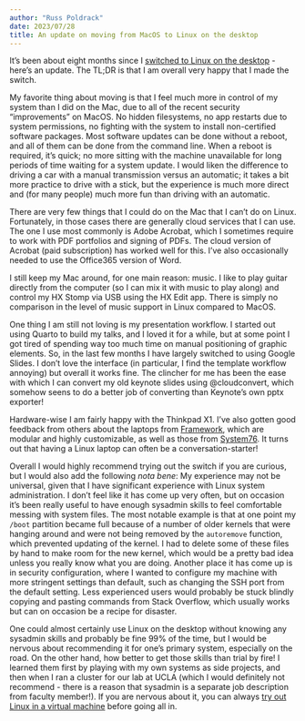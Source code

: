 ```yaml
---
author: "Russ Poldrack"
date: 2023/07/28
title: An update on moving from MacOS to Linux on the desktop
---
```


It's been about eight months since I [switched to Linux on the desktop](https://poldrack.github.io/blog/posts/moving-from-mac-to-linux-finally/) - here's an update. The TL;DR is that I am overall very happy that I made the switch. 

My favorite thing about moving is that I feel much more in control of my system than I did on the Mac, due to all of the recent security "improvements" on MacOS. No hidden filesystems, no app restarts due to system permissions, no fighting with the system to install non-certified software packages.  Most software updates can be done without a reboot, and all of them can be done from the command line.  When a reboot is required, it's quick; no more sitting with the machine unavailable for long periods of time waiting for a system update.  I would liken the difference to driving a car with a manual transmission versus an automatic; it takes a bit more practice to drive with a stick, but the experience is much more direct and (for many people) much more fun than driving with an automatic.

There are very few things that I could do on the Mac that I can't do on Linux. Fortunately, in those cases there are generally cloud services that I can use. The one I use most commonly is Adobe Acrobat, which I sometimes require to work with PDF portfolios and signing of PDFs. The cloud version of Acrobat (paid subscription) has worked well for this. I've also occasionally needed to use the Office365 version of Word.

I still keep my Mac around, for one main reason: music. I like to play guitar directly from the computer (so I can mix it with music to play along) and control my HX Stomp via USB using the HX Edit app. There is simply no comparison in the level of music support in Linux compared to MacOS.

One thing I am still not loving is my presentation workflow. I started out using Quarto to build my talks, and I loved it for a while, but at some point I got tired of spending way too much time on manual positioning of graphic elements. So, in the last few months I have largely switched to using Google Slides. I don't love the interface (in particular, I find the template workflow annoying) but overall it works fine. The clincher for me has been the ease with which I can convert my old keynote slides using @cloudconvert, which somehow seens to do a better job of converting than Keynote's own pptx exporter!  

Hardware-wise I am fairly happy with the Thinkpad X1.  I've also gotten good feedback from others about the laptops from [Framework](https://frame.work/), which are modular and highly customizable, as well as those from [System76](https://system76.com/).  It turns out that having a Linux laptop can often be a conversation-starter!

Overall I would highly recommend trying out the switch if you are curious, but I would also add the following *nota bene*: My experience may not be universal, given that I have significant experience with Linux system administration.  I don't feel like it has come up very often, but on occasion it's been really useful to have enough sysadmin skills to feel comfortable messing with system files.  The most notable example is that at one point my `/boot` partition became full because of a number of older kernels that were hanging around and were not being removed by the `autoremove` function, which prevented updating of the kernel.  I had to delete some of these files by hand to make room for the new kernel, which would be a pretty bad idea unless you really know what you are doing.  Another place it has come up is in security configuration, where I wanted to configure my machine with more stringent settings than default, such as changing the SSH port from the default setting.  Less experienced users would probably be stuck blindly copying and pasting commands from Stack Overflow, which usually works but can on occasion be a recipe for disaster.  

One could almost certainly use Linux on the desktop without knowing any sysadmin skills and probably be fine 99% of the time, but I would be nervous about recommending it for one's primary system, especially on the road.  On the other hand, how better to get those skills than trial by fire! I learned them first by playing with my own systems as side projects, and then when I ran a cluster for our lab at UCLA (which I would definitely not recommend - there is a reason that sysadmin is a separate job description from faculty member!).  If you are nervous about it, you can always [try out Linux in a virtual machine](https://itsfoss.com/why-linux-virtual-machine/) before going all in.